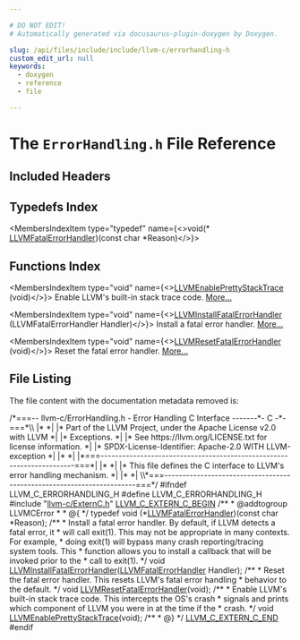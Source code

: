 ```yaml
---

# DO NOT EDIT!
# Automatically generated via docusaurus-plugin-doxygen by Doxygen.

slug: /api/files/include/include/llvm-c/errorhandling-h
custom_edit_url: null
keywords:
  - doxygen
  - reference
  - file

---
```





# The `ErrorHandling.h` File Reference

<DoxygenPage pluginConfig={pluginConfig}>



## Included Headers

<IncludesList>
<IncludesListItem
  filePath="llvm-c/ExternC.h"
  permalink="/docs/api/files/include/include/llvm-c/externc-h"
  isLocal="true" />
</IncludesList>

## Typedefs Index

<MembersIndex>

<MembersIndexItem
  type="typedef"
  name={<>void(&#42; <a href="/docs/api/groups/llvmcerror/#gaaba79ae56a17485c5d3fbd004ff60e47">LLVMFatalErrorHandler</a>)(const char *Reason)</>}>
</MembersIndexItem>

</MembersIndex>

## Functions Index

<MembersIndex>

<MembersIndexItem
  type="void"
  name={<><a href="/docs/api/groups/llvmcerror/#gacd4315fc836550166df8bff5bf55dc32">LLVMEnablePrettyStackTrace</a> (void)</>}>
Enable LLVM&#39;s built-in stack trace code. <a href="/docs/api/groups/llvmcerror/#gacd4315fc836550166df8bff5bf55dc32">More...</a>
</MembersIndexItem>

<MembersIndexItem
  type="void"
  name={<><a href="/docs/api/groups/llvmcerror/#gaf6159e6764fb23072ec25514b90b0ebd">LLVMInstallFatalErrorHandler</a> (LLVMFatalErrorHandler Handler)</>}>
Install a fatal error handler. <a href="/docs/api/groups/llvmcerror/#gaf6159e6764fb23072ec25514b90b0ebd">More...</a>
</MembersIndexItem>

<MembersIndexItem
  type="void"
  name={<><a href="/docs/api/groups/llvmcerror/#ga7ea3d621a4b178b39e068f2c017ae617">LLVMResetFatalErrorHandler</a> (void)</>}>
Reset the fatal error handler. <a href="/docs/api/groups/llvmcerror/#ga7ea3d621a4b178b39e068f2c017ae617">More...</a>
</MembersIndexItem>

</MembersIndex>


## File Listing

The file content with the documentation metadata removed is:

<ProgramListing>

<Link id="l00001" /><CodeLine lineNumber="1"><Highlight kind="comment">/&#42;===-- llvm-c/ErrorHandling.h - Error Handling C Interface -------&#42;- C -&#42;-===&#42;\\</Highlight></CodeLine>
<Link id="l00002" /><CodeLine lineNumber="2"><Highlight kind="comment">|&#42;                                                                            &#42;|</Highlight></CodeLine>
<Link id="l00003" /><CodeLine lineNumber="3"><Highlight kind="comment">|&#42; Part of the LLVM Project, under the Apache License v2.0 with LLVM          &#42;|</Highlight></CodeLine>
<Link id="l00004" /><CodeLine lineNumber="4"><Highlight kind="comment">|&#42; Exceptions.                                                                &#42;|</Highlight></CodeLine>
<Link id="l00005" /><CodeLine lineNumber="5"><Highlight kind="comment">|&#42; See https://llvm.org/LICENSE.txt for license information.                  &#42;|</Highlight></CodeLine>
<Link id="l00006" /><CodeLine lineNumber="6"><Highlight kind="comment">|&#42; SPDX-License-Identifier: Apache-2.0 WITH LLVM-exception                    &#42;|</Highlight></CodeLine>
<Link id="l00007" /><CodeLine lineNumber="7"><Highlight kind="comment">|&#42;                                                                            &#42;|</Highlight></CodeLine>
<Link id="l00008" /><CodeLine lineNumber="8"><Highlight kind="comment">|&#42;===----------------------------------------------------------------------===&#42;|</Highlight></CodeLine>
<Link id="l00009" /><CodeLine lineNumber="9"><Highlight kind="comment">|&#42;                                                                            &#42;|</Highlight></CodeLine>
<Link id="l00010" /><CodeLine lineNumber="10"><Highlight kind="comment">|&#42; This file defines the C interface to LLVM&#39;s error handling mechanism.      &#42;|</Highlight></CodeLine>
<Link id="l00011" /><CodeLine lineNumber="11"><Highlight kind="comment">|&#42;                                                                            &#42;|</Highlight></CodeLine>
<Link id="l00012" /><CodeLine lineNumber="12"><Highlight kind="comment">\\&#42;===----------------------------------------------------------------------===&#42;/</Highlight><Highlight kind="normal"></Highlight></CodeLine>
<Link id="l00013" /><CodeLine lineNumber="13"><Highlight kind="normal"></Highlight></CodeLine>
<Link id="l00014" /><CodeLine lineNumber="14"><Highlight kind="normal"></Highlight><Highlight kind="preprocessor">#ifndef LLVM&#95;C&#95;ERRORHANDLING&#95;H</Highlight><Highlight kind="normal"></Highlight></CodeLine>
<Link id="l00015" /><CodeLine lineNumber="15"><Highlight kind="normal"></Highlight><Highlight kind="preprocessor">#define LLVM&#95;C&#95;ERRORHANDLING&#95;H</Highlight><Highlight kind="normal"></Highlight></CodeLine>
<Link id="l00016" /><CodeLine lineNumber="16"><Highlight kind="normal"></Highlight></CodeLine>
<Link id="l00017" /><CodeLine lineNumber="17"><Highlight kind="normal"></Highlight><Highlight kind="preprocessor">#include &quot;<a href="/docs/api/files/include/include/llvm-c/externc-h">llvm-c/ExternC.h</a>&quot;</Highlight><Highlight kind="normal"></Highlight></CodeLine>
<Link id="l00018" /><CodeLine lineNumber="18"><Highlight kind="normal"></Highlight></CodeLine>
<Link id="l00019" /><CodeLine lineNumber="19"><Highlight kind="normal"><a href="/docs/api/files/include/include/llvm-c/externc-h/#a4789aaabaa5bf3b7a549171b47cc4d4a">LLVM&#95;C&#95;EXTERN&#95;C&#95;BEGIN</a></Highlight></CodeLine>
<Link id="l00020" /><CodeLine lineNumber="20"><Highlight kind="normal"></Highlight><Highlight kind="comment"></Highlight></CodeLine>
<Link id="l00021" /><CodeLine lineNumber="21"><Highlight kind="comment">/&#42;&#42;</Highlight></CodeLine>
<Link id="l00022" /><CodeLine lineNumber="22"><Highlight kind="comment"> &#42; @addtogroup LLVMCError</Highlight></CodeLine>
<Link id="l00023" /><CodeLine lineNumber="23"><Highlight kind="comment"> &#42;</Highlight></CodeLine>
<Link id="l00024" /><CodeLine lineNumber="24"><Highlight kind="comment"> &#42; @&#123;</Highlight></CodeLine>
<Link id="l00025" /><CodeLine lineNumber="25"><Highlight kind="comment"> &#42;/</Highlight><Highlight kind="normal"></Highlight></CodeLine>
<Link id="l00026" /><CodeLine lineNumber="26"><Highlight kind="normal"></Highlight></CodeLine>
<Link id="l00027" /><CodeLine lineNumber="27" lineLink="/docs/api/groups/llvmcerror/#gaaba79ae56a17485c5d3fbd004ff60e47"><Highlight kind="normal"></Highlight><Highlight kind="keyword">typedef</Highlight><Highlight kind="normal"> void (&#42;<a href="/docs/api/groups/llvmcerror/#gaaba79ae56a17485c5d3fbd004ff60e47">LLVMFatalErrorHandler</a>)(</Highlight><Highlight kind="keyword">const</Highlight><Highlight kind="normal"> </Highlight><Highlight kind="keywordtype">char</Highlight><Highlight kind="normal"> &#42;Reason);</Highlight></CodeLine>
<Link id="l00028" /><CodeLine lineNumber="28"><Highlight kind="normal"></Highlight><Highlight kind="comment"></Highlight></CodeLine>
<Link id="l00029" /><CodeLine lineNumber="29"><Highlight kind="comment">/&#42;&#42;</Highlight></CodeLine>
<Link id="l00030" /><CodeLine lineNumber="30"><Highlight kind="comment"> &#42; Install a fatal error handler. By default, if LLVM detects a fatal error, it</Highlight></CodeLine>
<Link id="l00031" /><CodeLine lineNumber="31"><Highlight kind="comment"> &#42; will call exit(1). This may not be appropriate in many contexts. For example,</Highlight></CodeLine>
<Link id="l00032" /><CodeLine lineNumber="32"><Highlight kind="comment"> &#42; doing exit(1) will bypass many crash reporting/tracing system tools. This</Highlight></CodeLine>
<Link id="l00033" /><CodeLine lineNumber="33"><Highlight kind="comment"> &#42; function allows you to install a callback that will be invoked prior to the</Highlight></CodeLine>
<Link id="l00034" /><CodeLine lineNumber="34"><Highlight kind="comment"> &#42; call to exit(1).</Highlight></CodeLine>
<Link id="l00035" /><CodeLine lineNumber="35"><Highlight kind="comment"> &#42;/</Highlight><Highlight kind="normal"></Highlight></CodeLine>
<Link id="l00036" /><CodeLine lineNumber="36"><Highlight kind="normal"></Highlight><Highlight kind="keywordtype">void</Highlight><Highlight kind="normal"> <a href="/docs/api/groups/llvmcerror/#gaf6159e6764fb23072ec25514b90b0ebd">LLVMInstallFatalErrorHandler</a>(<a href="/docs/api/groups/llvmcerror/#gaaba79ae56a17485c5d3fbd004ff60e47">LLVMFatalErrorHandler</a> Handler);</Highlight></CodeLine>
<Link id="l00037" /><CodeLine lineNumber="37"><Highlight kind="normal"></Highlight><Highlight kind="comment"></Highlight></CodeLine>
<Link id="l00038" /><CodeLine lineNumber="38"><Highlight kind="comment">/&#42;&#42;</Highlight></CodeLine>
<Link id="l00039" /><CodeLine lineNumber="39"><Highlight kind="comment"> &#42; Reset the fatal error handler. This resets LLVM&#39;s fatal error handling</Highlight></CodeLine>
<Link id="l00040" /><CodeLine lineNumber="40"><Highlight kind="comment"> &#42; behavior to the default.</Highlight></CodeLine>
<Link id="l00041" /><CodeLine lineNumber="41"><Highlight kind="comment"> &#42;/</Highlight><Highlight kind="normal"></Highlight></CodeLine>
<Link id="l00042" /><CodeLine lineNumber="42"><Highlight kind="normal"></Highlight><Highlight kind="keywordtype">void</Highlight><Highlight kind="normal"> <a href="/docs/api/groups/llvmcerror/#ga7ea3d621a4b178b39e068f2c017ae617">LLVMResetFatalErrorHandler</a>(</Highlight><Highlight kind="keywordtype">void</Highlight><Highlight kind="normal">);</Highlight></CodeLine>
<Link id="l00043" /><CodeLine lineNumber="43"><Highlight kind="normal"></Highlight><Highlight kind="comment"></Highlight></CodeLine>
<Link id="l00044" /><CodeLine lineNumber="44"><Highlight kind="comment">/&#42;&#42;</Highlight></CodeLine>
<Link id="l00045" /><CodeLine lineNumber="45"><Highlight kind="comment"> &#42; Enable LLVM&#39;s built-in stack trace code. This intercepts the OS&#39;s crash</Highlight></CodeLine>
<Link id="l00046" /><CodeLine lineNumber="46"><Highlight kind="comment"> &#42; signals and prints which component of LLVM you were in at the time if the</Highlight></CodeLine>
<Link id="l00047" /><CodeLine lineNumber="47"><Highlight kind="comment"> &#42; crash.</Highlight></CodeLine>
<Link id="l00048" /><CodeLine lineNumber="48"><Highlight kind="comment"> &#42;/</Highlight><Highlight kind="normal"></Highlight></CodeLine>
<Link id="l00049" /><CodeLine lineNumber="49"><Highlight kind="normal"></Highlight><Highlight kind="keywordtype">void</Highlight><Highlight kind="normal"> <a href="/docs/api/groups/llvmcerror/#gacd4315fc836550166df8bff5bf55dc32">LLVMEnablePrettyStackTrace</a>(</Highlight><Highlight kind="keywordtype">void</Highlight><Highlight kind="normal">);</Highlight></CodeLine>
<Link id="l00050" /><CodeLine lineNumber="50"><Highlight kind="normal"></Highlight><Highlight kind="comment"></Highlight></CodeLine>
<Link id="l00051" /><CodeLine lineNumber="51"><Highlight kind="comment">/&#42;&#42;</Highlight></CodeLine>
<Link id="l00052" /><CodeLine lineNumber="52"><Highlight kind="comment"> &#42; @&#125;</Highlight></CodeLine>
<Link id="l00053" /><CodeLine lineNumber="53"><Highlight kind="comment"> &#42;/</Highlight><Highlight kind="normal"></Highlight></CodeLine>
<Link id="l00054" /><CodeLine lineNumber="54"><Highlight kind="normal"></Highlight></CodeLine>
<Link id="l00055" /><CodeLine lineNumber="55"><Highlight kind="normal"><a href="/docs/api/files/include/include/llvm-c/externc-h/#ae016a3733553fe3990c8dfcec10d9d3a">LLVM&#95;C&#95;EXTERN&#95;C&#95;END</a></Highlight></CodeLine>
<Link id="l00056" /><CodeLine lineNumber="56"><Highlight kind="normal"></Highlight></CodeLine>
<Link id="l00057" /><CodeLine lineNumber="57"><Highlight kind="normal"></Highlight><Highlight kind="preprocessor">#endif</Highlight></CodeLine>

</ProgramListing>


</DoxygenPage>
